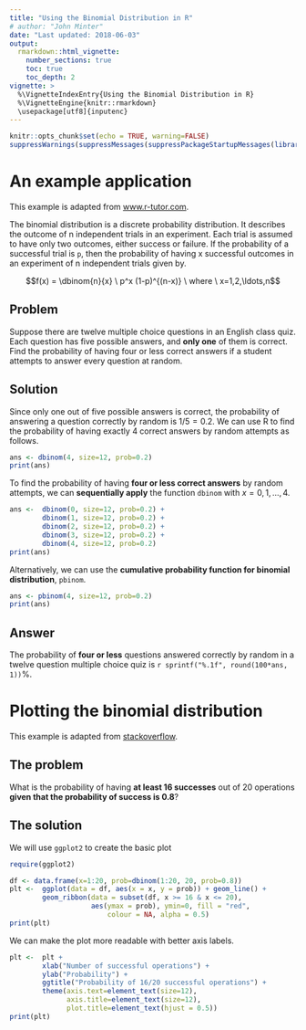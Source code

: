 ```yaml
---
title: "Using the Binomial Distribution in R"
# author: "John Minter"
date: "Last updated: 2018-06-03"
output:
  rmarkdown::html_vignette:
    number_sections: true
    toc: true
    toc_depth: 2
vignette: >
  %\VignetteIndexEntry{Using the Binomial Distribution in R}
  %\VignetteEngine{knitr::rmarkdown}
  \usepackage[utf8]{inputenc}
---
```



```r
knitr::opts_chunk$set(echo = TRUE, warning=FALSE)
suppressWarnings(suppressMessages(suppressPackageStartupMessages(library(ggplot2))))
```
# An example application

This example is adapted from
[www.r-tutor.com](http://www.r-tutor.com/elementary-statistics/probability-distributions/binomial-distribution).

The binomial distribution is a discrete probability distribution. It
describes the outcome of n independent trials in an experiment. Each
trial is assumed to have only two outcomes, either success or failure.
If the probability of a successful trial is `p`, then the probability
of having x successful outcomes in an experiment of n independent trials
given by.

$$f(x) = 	\dbinom{n}{x} \ p^x (1-p)^{(n-x)} \ where \ x=1,2,\ldots,n$$

## Problem

Suppose there are twelve multiple choice questions in an English class
quiz. Each question has five possible answers, and **only one** of them
is correct. Find the probability of having four or less correct answers
if a student attempts to answer every question at random.

## Solution

Since only one out of five possible answers is correct, the probability
of answering a question correctly by random is $1/5 = 0.2$. We can use R
to find the probability of having exactly 4 correct answers by random
attempts as follows.

```r
ans <- dbinom(4, size=12, prob=0.2)
print(ans)
```

To find the probability of having **four or less correct answers**
by random attempts, we can **sequentially apply** the function `dbinom`
with $x=0,1,\ldots,4$.

```r

ans <-	dbinom(0, size=12, prob=0.2) + 
		dbinom(1, size=12, prob=0.2) + 
		dbinom(2, size=12, prob=0.2) + 
		dbinom(3, size=12, prob=0.2) + 
		dbinom(4, size=12, prob=0.2)
print(ans)
```

Alternatively, we can use the **cumulative probability function for
binomial distribution**, `pbinom`.

```r

ans <- pbinom(4, size=12, prob=0.2)
print(ans)

```

## Answer

The probability of **four or less** questions answered correctly by
random in a twelve question multiple choice quiz is
`r sprintf("%.1f", round(100*ans, 1))`%.

# Plotting the binomial distribution

This example is adapted from
[stackoverflow](https://stackoverflow.com/questions/14933884/statistics-binomial-distribution-and-simple-graph-in-r).

## The problem

What is the probability of having **at least 16 successes** out of 20
operations **given that the probability of success is 0.8**?

## The solution



We will use `ggplot2` to create the basic plot


```r
require(ggplot2)

df <- data.frame(x=1:20, prob=dbinom(1:20, 20, prob=0.8))
plt <-	ggplot(data = df, aes(x = x, y = prob)) + geom_line() +
		geom_ribbon(data = subset(df, x >= 16 & x <= 20),
					aes(ymax = prob), ymin=0, fill = "red",
						colour = NA, alpha = 0.5)
print(plt)
```

We can make the plot more readable with better axis labels.

```r
plt	<-	plt +
		xlab("Number of successful operations") +
		ylab("Probability") +
		ggtitle("Probability of 16/20 successful operations") +
		theme(axis.text=element_text(size=12),
			  axis.title=element_text(size=12),
			  plot.title=element_text(hjust = 0.5))
print(plt)
```

